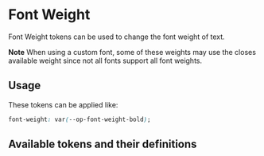 
<Meta title="Tokens/Typography/Font Weight" />

# Font Weight

Font Weight tokens can be used to change the font weight of text.

**Note** When using a <LinkTo kind="tokens-typography-font-family--default#custom-font">custom font</LinkTo>, some of these weights may use the closes available weight since not all fonts support all font weights.

## Usage

These tokens can be applied like:

```css
font-weight: var(--op-font-weight-bold);
```

## Available tokens and their definitions

<DesignTokenDocBlock categoryName="Font Weight" viewType="card" />
